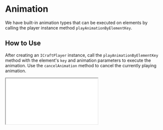 # Animation

We have built-in animation types that can be executed on elements by calling the player instance method `playAnimationByElementKey`.

## How to Use

After creating an `ICraftPlayer` instance, call the `playAnimationByElementKey` method with the element's `key` and animation parameters to execute the animation. Use the `cancelAnimation` method to cancel the currently playing animation.


<Wrap>
  <iframe
    src='/demos/animation.html'
    style={{ width: "100%", height: "100%", border: "none" }}
  />
</Wrap>

```html copy
<!DOCTYPE html>
<html lang="en">
  <head>
    <meta charset="UTF-8" />
    <meta
      name="viewport"
      content="width=device-width, initial-scale=1.0"
    />

    <title>ICraft Player Animation Demo</title>
    <style>
      body {
        margin: 0;
        padding: 0;
      }
      #container {
        width: 100%;
        height: 100vh;
        position: relative;
      }
    </style>
    <script src="https://unpkg.com/@icraft/player@latest/dist/umd/icraft-player.min.js"></script>
  </head>
  <body>
    <div id="container"></div>
  </body>
  <script>
    const player = new ICraftPlayer({
      src: "https://icraft.gantcloud.com/api/static/templates/AWSCloud.iplayer",
      container: document.getElementById("container"),
      onReady: (player) => {
        const user = player.getElementsByName("User")?.[0];
        if (user) {
          player.playAnimationByElementKey(user.key, {
            animationDuration: 100,
            animationType: ICraftPlayer.AnimationType.Rotate,
          });
        }
      },
      onClick: (e) => {
        const { instance: Element } = e;
        if (!Element) {
          player?.cancelAnimation();
          return;
        }
        if (Element.typeName !== "line") {
          player?.playAnimationByElementKey(Element.key, {
            animationDuration: 3,
            animationType: ICraftPlayer.AnimationType.HeartBeat,
            animationShowTip: true,
          });
        } else {
          player?.playAnimationByElementKey(Element.key, {
            animationDuration: 3,
            animationType: ICraftPlayer.AnimationType.LoopFlow,
          });
        }
      },
    });
  </script>
</html>
```

## API

### Functions

|           Name            |          Description           |                                 Type                                  |
| :-----------------------: | :----------------------------: | :-------------------------------------------------------------------: |
|     getElementsByName     | Get multiple elements by name  |                     (name: string) => Element3D[]                     |
| playAnimationByElementKey | Execute built-in animation on element | (elementKey: string,animationOptions: AnimationActionOptions) => void |
|      cancelAnimation      |      Cancel all animations      |                              () => void                               |

### AnimationActionOptions

|       Name        |                                Description                                |     Type      |       Default        | Required |
| :---------------: | :-----------------------------------------------------------------------: | :-----------: | :------------------: | :------: |
|   animationType   |                              Animation type                               | AnimationType | AnimationType.FadeIn |   true   |
| animationDuration |                          Animation duration (sec)                          |    number     |          2           |   true   |
|  animationDelay   |                           Animation delay (sec)                           |    number     |          0           |  false   |
| animationShowTip  |                             Show dynamic tip                              |    boolean    |         true         |  false   |
|    tipContent     |                             Narration text                              |    string     |        `name`        |  false   |
|   tipBackground   |                           Narration text color                           |    string     |        white         |  false   |
|   flowLineColor   |                     Flow line color (line elements only)                  |    string     |         blue         |  false   |
| flowLineThinness  | Flow line thinness factor - controls middle section contraction (line elements only) |    number     |         0.5          |  false   |
|   flowLineSize    |        Flow line size factor - controls overall thickness (line elements only)        |    number     |         0.12         |  false   |

### AnimationType

|     Name      |           Description            |
| :-----------: | :------------------------------: |
|    FadeIn     |    Fade in (non-line elements)    |
|    FadeOut    |    Fade out (non-line elements)   |
|   UpAndDown   |  Float up/down (non-line elements) |
|   HeartBeat   |    Heartbeat (non-line elements)   |
|  ColorChange  |  Color change (non-line elements)  |
|    Bounce     |     Bounce (non-line elements)     |
|    Rotate     |     Rotate (non-line elements)     |
| EnterSubScene | Enter sub-scene (non-line elements) |
| ExitSubScene  | Exit sub-scene (non-line elements)  |
|     Draw      |    Draw animation (line elements)   |
|     Flow      |    Flow animation (line elements)   |
|   LoopFlow    |     Loop flow (line elements)      |
